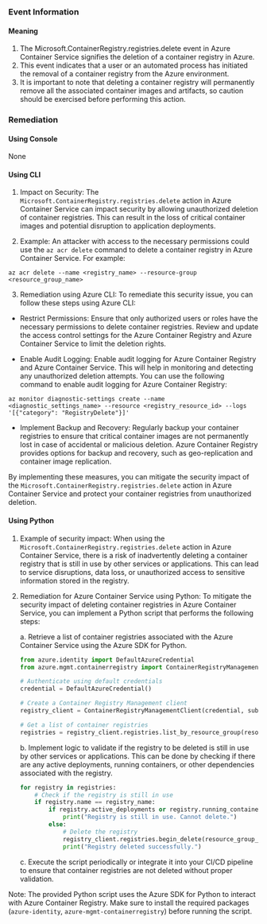 
### Event Information

#### Meaning

1. The Microsoft.ContainerRegistry.registries.delete event in Azure Container Service signifies the deletion of a container registry in Azure.
2. This event indicates that a user or an automated process has initiated the removal of a container registry from the Azure environment.
3. It is important to note that deleting a container registry will permanently remove all the associated container images and artifacts, so caution should be exercised before performing this action.

### Remediation

#### Using Console

None

#### Using CLI

1. Impact on Security: The `Microsoft.ContainerRegistry.registries.delete` action in Azure Container Service can impact security by allowing unauthorized deletion of container registries. This can result in the loss of critical container images and potential disruption to application deployments.

2. Example: An attacker with access to the necessary permissions could use the `az acr delete` command to delete a container registry in Azure Container Service. For example:
```
az acr delete --name <registry_name> --resource-group <resource_group_name>
```

3. Remediation using Azure CLI: To remediate this security issue, you can follow these steps using Azure CLI:

- Restrict Permissions: Ensure that only authorized users or roles have the necessary permissions to delete container registries. Review and update the access control settings for the Azure Container Registry and Azure Container Service to limit the deletion rights.

- Enable Audit Logging: Enable audit logging for Azure Container Registry and Azure Container Service. This will help in monitoring and detecting any unauthorized deletion attempts. You can use the following command to enable audit logging for Azure Container Registry:
```
az monitor diagnostic-settings create --name <diagnostic_settings_name> --resource <registry_resource_id> --logs '[{"category": "RegistryDelete"}]'
```

- Implement Backup and Recovery: Regularly backup your container registries to ensure that critical container images are not permanently lost in case of accidental or malicious deletion. Azure Container Registry provides options for backup and recovery, such as geo-replication and container image replication.

By implementing these measures, you can mitigate the security impact of the `Microsoft.ContainerRegistry.registries.delete` action in Azure Container Service and protect your container registries from unauthorized deletion.

#### Using Python

1. Example of security impact: When using the `Microsoft.ContainerRegistry.registries.delete` action in Azure Container Service, there is a risk of inadvertently deleting a container registry that is still in use by other services or applications. This can lead to service disruptions, data loss, or unauthorized access to sensitive information stored in the registry.

2. Remediation for Azure Container Service using Python: To mitigate the security impact of deleting container registries in Azure Container Service, you can implement a Python script that performs the following steps:

   a. Retrieve a list of container registries associated with the Azure Container Service using the Azure SDK for Python.
   
   ```python
   from azure.identity import DefaultAzureCredential
   from azure.mgmt.containerregistry import ContainerRegistryManagementClient

   # Authenticate using default credentials
   credential = DefaultAzureCredential()

   # Create a Container Registry Management client
   registry_client = ContainerRegistryManagementClient(credential, subscription_id)

   # Get a list of container registries
   registries = registry_client.registries.list_by_resource_group(resource_group_name)
   ```
   
   b. Implement logic to validate if the registry to be deleted is still in use by other services or applications. This can be done by checking if there are any active deployments, running containers, or other dependencies associated with the registry.
   
   ```python
   for registry in registries:
       # Check if the registry is still in use
       if registry.name == registry_name:
           if registry.active_deployments or registry.running_containers:
               print("Registry is still in use. Cannot delete.")
           else:
               # Delete the registry
               registry_client.registries.begin_delete(resource_group_name, registry_name)
               print("Registry deleted successfully.")
   ```
   
   c. Execute the script periodically or integrate it into your CI/CD pipeline to ensure that container registries are not deleted without proper validation.

Note: The provided Python script uses the Azure SDK for Python to interact with Azure Container Registry. Make sure to install the required packages (`azure-identity`, `azure-mgmt-containerregistry`) before running the script.

